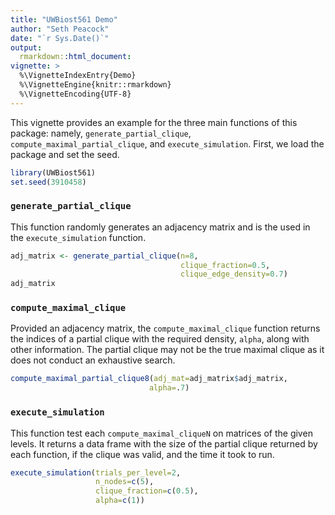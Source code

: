 ```yaml
---
title: "UWBiost561 Demo"
author: "Seth Peacock"
date: "`r Sys.Date()`"
output: 
  rmarkdown::html_document:
vignette: >
  %\VignetteIndexEntry{Demo}
  %\VignetteEngine{knitr::rmarkdown}
  %\VignetteEncoding{UTF-8}
---
```


This vignette provides an example for the three main functions of this package: namely, `generate_partial_clique`, `compute_maximal_partial_clique`, and `execute_simulation`. First, we load the package and set the seed.

```r
library(UWBiost561)
set.seed(3910458)
```


### `generate_partial_clique`
This function randomly generates an adjacency matrix and is the used in the `execute_simulation` function. 
```r
adj_matrix <- generate_partial_clique(n=8,
                                      clique_fraction=0.5,
                                      clique_edge_density=0.7)
adj_matrix
```

### `compute_maximal_clique`
Provided an adjacency matrix, the `compute_maximal_clique` function returns the indices of a partial clique with the required density, `alpha`, along with other information. The partial clique may not be the true maximal clique as it does not conduct an exhaustive search.
```r
compute_maximal_partial_clique8(adj_mat=adj_matrix$adj_matrix,
                               alpha=.7)
```

### `execute_simulation`
This function test each `compute_maximal_cliqueN` on matrices of the given levels. It returns a data frame with the size of the partial clique returned by each function, if the clique was valid, and the time it took to run.

```r
execute_simulation(trials_per_level=2,
                   n_nodes=c(5),
                   clique_fraction=c(0.5),
                   alpha=c(1))
```

